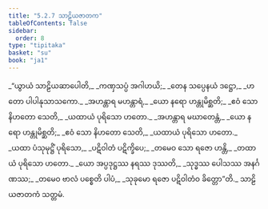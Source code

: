 ```yaml
---
title: "5.2.7 သာဠိယဇာတက"
tableOfContents: false
sidebar:
  order: 8
type: "tipitaka"
basket: "su"
book: "ja1"
---
```



<DynamicBreadcrumb />

<Division number="90" book="ja1">

<Paragraph number="1253" type="verses" book="ja1">
_“ယွာယံ သာဠိယဆာပေါတိ,_  
_ကဏှသပ္ပံ အဂါဟယိ;_  
_တေန သပ္ပေနယံ ဒဋ္ဌော,_  
_ဟတော ပါပါနုသာသကော._  

</Paragraph>

</Division>
<Division number="91" book="ja1">

<Paragraph number="1254" type="verses" book="ja1">
_အဟန္တာရ မဟန္တာရံ,_  
_ယော နရော ဟန္တုမိစ္ဆတိ;_  
_ဧဝံ သော နိဟတော သေတိ,_  
_ယထာယံ ပုရိသော ဟတော._  

</Paragraph>

</Division>
<Division number="92" book="ja1">

<Paragraph number="1255" type="verses" book="ja1">
_အဟန္တာရ မဃာတေန္တံ,_  
_ယော နရော ဟန္တုမိစ္ဆတိ;_  
_ဧဝံ သော နိဟတော သေတိ,_  
_ယထာယံ ပုရိသော ဟတော._  

</Paragraph>

</Division>
<Division number="93" book="ja1">

<Paragraph number="1256" type="verses" book="ja1">
_ယထာ ပံသုမုဋ္ဌိံ ပုရိသော,_  
_ပဋိဝါတံ ပဋိက္ခိပေ;_  
_တမေဝ သော ရဇော ဟန္တိ,_  
_တထာယံ ပုရိသော ဟတော._  

</Paragraph>

</Division>
<Division number="94" book="ja1">

<Paragraph number="1257" type="verses" book="ja1">
_ယော အပ္ပဒုဋ္ဌဿ နရဿ ဒုဿတိ,_  
_သုဒ္ဓဿ ပေါသဿ အနင်္ဂဏဿ;_  
_တမေဝ ဗာလံ ပစ္စေတိ ပါပံ,_  
_သုခုမော ရဇော ပဋိဝါတံဝ ခိတ္တော”တိ._  


</Paragraph>
</Division>

<Paragraph number="1258" type="center" book="ja1">
သာဠိယဇာတကံ သတ္တမံ.
</Paragraph>